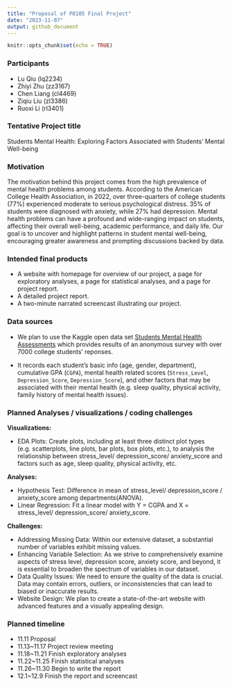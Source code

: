 ```yaml
---
title: "Proposal of P8105 Final Project"
date: "2023-11-07"
output: github_document
---
```


```r
knitr::opts_chunk$set(echo = TRUE)
```

### Participants
* Lu Qiu (lq2234)
* Zhiyi Zhu (zz3167)
* Chen Liang (cl4469)
* Ziqiu Liu (zl3386)
* Ruoxi Li (rl3401)

### Tentative Project title

Students Mental Health: Exploring Factors Associated with Students' Mental Well-being

### Motivation 

The motivation behind this project comes from the high prevalence of mental health problems among students. According to the American College Health Association, in 2022, over three-quarters of college students (77%) experienced moderate to serious psychological distress. 35% of students were diagnosed with anxiety, while 27% had depression. Mental health problems can have a profound and wide-ranging impact on students, affecting their overall well-being, academic performance, and daily life. Our goal is to uncover and highlight patterns in student mental well-being, encouraging greater awareness and prompting discussions backed by data.


### Intended final products

* A website with homepage for overview of our project, a page for exploratory analyses, a page for statistical analyses, and a page for project report.
* A detailed project report.
* A two-minute narrated screencast illustrating our project.

### Data sources

* We plan to use the Kaggle open data set [Students Mental Health Assessments](https://www.kaggle.com/datasets/sonia22222/students-mental-health-assessments/data) which provides results of an anonymous survey with over 7000 college students' reponses. 

* It records each student's basic info (age, gender, department), cumulative GPA (`CGPA`), mental health related scores (`Stress_Level`, `Depression_Score`, `Depression_Score`), and other factors that may be associated with their mental health (e.g. sleep quality, physical activity, family history of mental health issues).

### Planned Analyses / visualizations / coding challenges


**Visualizations:**

* EDA Plots: Create plots, including at least three distinct plot types (e.g. scatterplots, line plots, bar plots, box plots, etc.), to analysis the relationship between stress_level/ depression_score/ anxiety_score and factors such as age, sleep quality, physical activity, etc.
  
**Analyses:**

* Hypothesis Test: Difference in mean of stress_level/ depression_score / anxiety_score among departments(ANOVA).
* Linear Regression: Fit a linear model with Y = CGPA and X = stress_level/ depression_score/ anxiety_score. 

**Challenges:**

* Addressing Missing Data:
Within our extensive dataset, a substantial number of variables exhibit missing values.
* Enhancing Variable Selection:
As we strive to comprehensively examine aspects of stress level, depression score, anxiety score, and beyond, it is essential to broaden the spectrum of variables in our dataset.
* Data Quality Issues:
We need to ensure the quality of the data is crucial. Data may contain errors, outliers, or inconsistencies that can lead to biased or inaccurate results. 
* Website Design:
We plan to create a state-of-the-art website with advanced features and a visually appealing design.

### Planned timeline

* 11.11 Proposal
* 11.13~11.17 Project review meeting
* 11.18~11.21 Finish exploratory analyses
* 11.22~11.25 Finish statistical analyses
* 11.26~11.30 Begin to write the report
* 12.1~12.9 Finish the report and screencast



